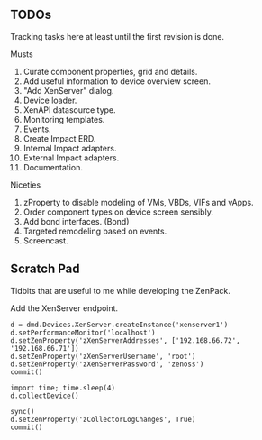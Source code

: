 == TODOs ==

Tracking tasks here at least until the first revision is done.

;Musts
# Curate component properties, grid and details.
# Add useful information to device overview screen.
# "Add XenServer" dialog.
# Device loader.
# XenAPI datasource type.
# Monitoring templates.
# Events.
# Create Impact ERD.
# Internal Impact adapters.
# External Impact adapters.
# Documentation.

;Niceties
# zProperty to disable modeling of VMs, VBDs, VIFs and vApps.
# Order component types on device screen sensibly.
# Add bond interfaces. (Bond)
# Targeted remodeling based on events.
# Screencast.

== Scratch Pad ==

Tidbits that are useful to me while developing the ZenPack.

;Add the XenServer endpoint.
<pre>
d = dmd.Devices.XenServer.createInstance('xenserver1')
d.setPerformanceMonitor('localhost')
d.setZenProperty('zXenServerAddresses', ['192.168.66.72', '192.168.66.71'])
d.setZenProperty('zXenServerUsername', 'root')
d.setZenProperty('zXenServerPassword', 'zenoss')
commit()

import time; time.sleep(4)
d.collectDevice()

sync()
d.setZenProperty('zCollectorLogChanges', True)
commit()
</pre>
